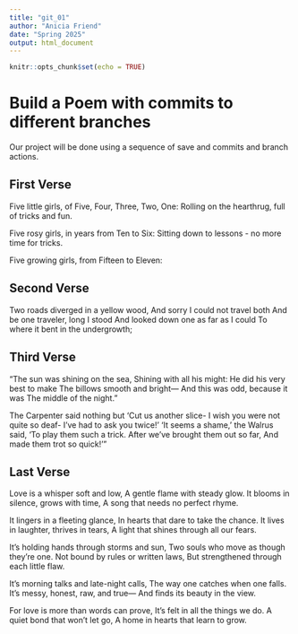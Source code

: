 ```yaml
---
title: "git_01"
author: "Anicia Friend"
date: "Spring 2025"
output: html_document
---
```


```r
knitr::opts_chunk$set(echo = TRUE)
```
# Build a Poem with commits to different branches
Our project will be done using a sequence of save and commits and branch actions.
<!-- Do not modify or change any text in "!--" bracketed areas such as this --- these are instructions to
you, if you change any of this the git program will notice it and compromise your git merging strategy !-->

## First Verse 
<!--Put the first five lines of a poem by Lewis Carrol in this section!-->

  Five little girls, of Five, Four, Three, Two, One:
Rolling on the hearthrug, full of tricks and fun.

  Five rosy girls, in years from Ten to Six:
Sitting down to lessons - no more time for tricks.

  Five growing girls, from Fifteen to Eleven:

## Second Verse
<!--Put the first five lines of a poem by Robert Frost here!-->

Two roads diverged in a yellow wood,
And sorry I could not travel both
And be one traveler, long I stood
And looked down one as far as I could
To where it bent in the undergrowth;


## Third Verse
<!--Put the first two verses of The Walrus and the Carpenter here!-->

"The sun was shining on the sea, Shining with all his might: He did his very best to make The billows smooth and bright— And this was odd, because it was The middle of the night."

The Carpenter said nothing but 'Cut us another slice- I wish you were not quite so deaf- I've had to ask you twice!' 'It seems a shame,' the Walrus said, 'To play them such a trick. After we've brought them out so far, And made them trot so quick!'"


## Last Verse
<!--Put a short poem you created using chatGPT of 20 to 30 lines,here!-->

Love is a whisper soft and low,
A gentle flame with steady glow.
It blooms in silence, grows with time,
A song that needs no perfect rhyme.

It lingers in a fleeting glance,
In hearts that dare to take the chance.
It lives in laughter, thrives in tears,
A light that shines through all our fears.

It’s holding hands through storms and sun,
Two souls who move as though they’re one.
Not bound by rules or written laws,
But strengthened through each little flaw.

It’s morning talks and late-night calls,
The way one catches when one falls.
It’s messy, honest, raw, and true—
And finds its beauty in the view.

For love is more than words can prove,
It’s felt in all the things we do.
A quiet bond that won’t let go,
A home in hearts that learn to grow.

